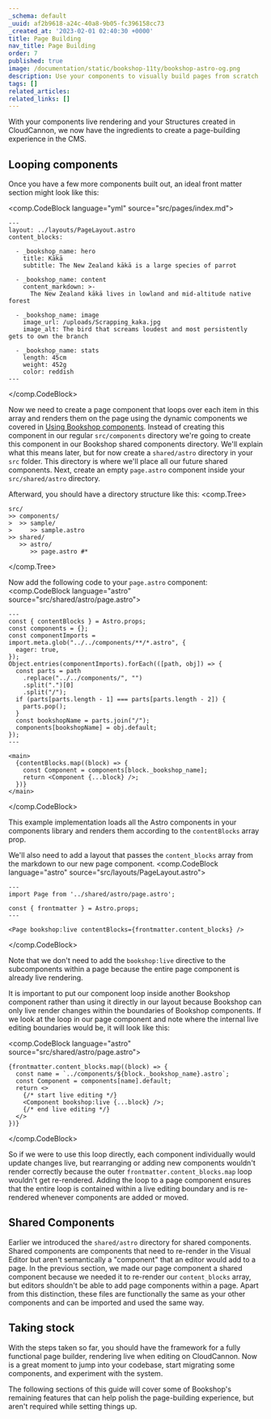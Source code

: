```yaml
---
_schema: default
_uuid: af2b9618-a24c-40a8-9b05-fc396158cc73
_created_at: '2023-02-01 02:40:30 +0000'
title: Page Building
nav_title: Page Building
order: 7
published: true
image: /documentation/static/bookshop-11ty/bookshop-astro-og.png
description: Use your components to visually build pages from scratch
tags: []
related_articles:
related_links: []
---
```

With your components live rendering and your Structures created in CloudCannon, we now have the ingredients to create a page-building experience in the CMS.

## Looping components

Once you have a few more components built out, an ideal front matter section might look like this:

<comp.CodeBlock language="yml" source="src/pages/index.md">
```
---
layout: ../layouts/PageLayout.astro
content_blocks:

  - _bookshop_name: hero
    title: Kākā
    subtitle: The New Zealand kākā is a large species of parrot

  - _bookshop_name: content
    content_markdown: >-
      The New Zealand kākā lives in lowland and mid-altitude native forest

  - _bookshop_name: image
    image_url: /uploads/Scrapping_kaka.jpg
    image_alt: The bird that screams loudest and most persistently gets to own the branch

  - _bookshop_name: stats
    length: 45cm
    weight: 452g
    color: reddish
---
```
</comp.CodeBlock>

Now we need to create a page component that loops over each item in this array and renders them on the page using the dynamic components we covered in [Using Bookshop components](/documentation/guides/bookshop-astro-guide/using-components/#rendering-dynamic-components).
Instead of creating this component in our regular `src/components` directory we're going to create this component in our Bookshop shared components directory. We'll explain what this means later, but for now create a `shared/astro` directory in your `src` folder.
This directory is where we'll place all our future shared components. Next, create an empty `page.astro` component inside your `src/shared/astro` directory.

Afterward, you should have a directory structure like this:
<comp.Tree>
```
src/
>> components/
>  >> sample/
>     >> sample.astro
>> shared/
   >> astro/
      >> page.astro #*
```
</comp.Tree>

Now add the following code to your `page.astro` component:
<comp.CodeBlock language="astro" source="src/shared/astro/page.astro">
```
---
const { contentBlocks } = Astro.props;
const components = {};
const componentImports = import.meta.glob("../../components/**/*.astro", {
  eager: true,
});
Object.entries(componentImports).forEach(([path, obj]) => {
  const parts = path
    .replace("../../components/", "")
    .split(".")[0]
    .split("/");
  if (parts[parts.length - 1] === parts[parts.length - 2]) {
    parts.pop();
  }
  const bookshopName = parts.join("/");
  components[bookshopName] = obj.default;
});
---

<main>
  {contentBlocks.map((block) => {
    const Component = components[block._bookshop_name];
    return <Component {...block} />;
  })}
</main>

```
</comp.CodeBlock>

This example implementation loads all the Astro components in your components library and renders them according
to the `contentBlocks` array prop.

We'll also need to add a layout that passes the `content_blocks` array from the markdown to our new page component.
<comp.CodeBlock language="astro" source="src/layouts/PageLayout.astro">
```
---
import Page from '../shared/astro/page.astro';

const { frontmatter } = Astro.props;
---

<Page bookshop:live contentBlocks={frontmatter.content_blocks} />
```
</comp.CodeBlock>

Note that we don't need to add the `bookshop:live` directive to the subcomponents within a page
because the entire page component is already live rendering.

It is important to put our component loop inside another Bookshop component rather than
using it directly in our layout because Bookshop can only live render changes within
the boundaries of Bookshop components. If we look at the loop in our page component and note where
the internal live editing boundaries would be, it will look like this:

<comp.CodeBlock language="astro" source="src/shared/astro/page.astro">
```
{frontmatter.content_blocks.map((block) => {
  const name = `../components/${block._bookshop_name}.astro`;
  const Component = components[name].default;
  return <>
    {/* start live editing */}
    <Component bookshop:live {...block} />;
    {/* end live editing */}
  </>
})}
```
</comp.CodeBlock>

So if we were to use this loop directly, each component individually would update changes live,
but rearranging or adding new components wouldn't render correctly
because the outer `frontmatter.content_blocks.map` loop wouldn't get re-rendered.
Adding the loop to a page component ensures that the entire loop is contained within a live editing boundary and is re-rendered whenever components are added or moved.

## Shared Components

Earlier we introduced the `shared/astro` directory for shared components. Shared components are components
that need to re-render in the Visual Editor but aren't semantically a "component"
that an editor would add to a page. In the previous section, we made our page component a shared component
because we needed it to re-render our `content_blocks` array, but editors shouldn't be able to add page
components within a page. Apart from this distinction, these files are
functionally the same as your other components and can be imported and used the same way.

## Taking stock

With the steps taken so far, you should have the framework for a fully functional page builder, rendering live when editing on CloudCannon. Now is a great moment to jump into your codebase, start migrating some components, and experiment with the system.

The following sections of this guide will cover some of Bookshop's remaining features that can help polish the page-building experience, but aren't required while setting things up.